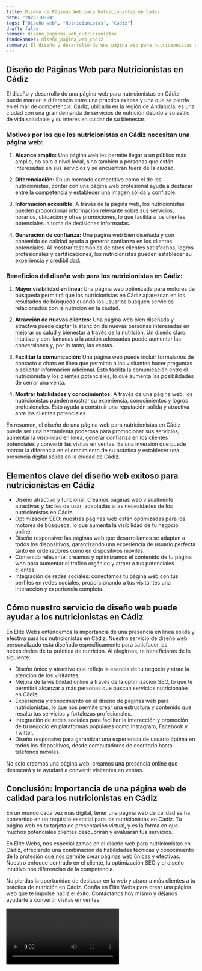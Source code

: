 ```yaml
---
title: Diseño de Páginas Web para Nutricionistas en Cádiz
date: "2023-10-04"
tags: ["Diseño web", "Nutricionistas", "Cádiz"]
draft: false
banner: diseño_paginas_web_nutricionistas
fondoBanner: diseño_pagina_web_cádiz
summary: El diseño y desarrollo de una página web para nutricionistas en Cádiz puede marcar la diferencia entre una práctica exitosa y una que se pierda en el mar de competencia. Cádiz, ubicada en la región de Andalucía, es una ciudad con una gran demanda de servicios de nutrición debido a su estilo de vida saludable y su interés en cuidar de su bienestar.
---
```



## Diseño de Páginas Web para Nutricionistas en Cádiz

El diseño y desarrollo de una página web para nutricionistas en Cádiz puede marcar la diferencia entre una práctica exitosa y una que se pierda en el mar de competencia. Cádiz, ubicada en la región de Andalucía, es una ciudad con una gran demanda de servicios de nutrición debido a su estilo de vida saludable y su interés en cuidar de su bienestar.

### Motivos por los que los nutricionistas en Cádiz necesitan una página web:

1. **Alcance amplio:** Una página web les permite llegar a un público más amplio, no solo a nivel local, sino también a personas que están interesadas en sus servicios y se encuentran fuera de la ciudad.

2. **Diferenciación:** En un mercado competitivo como el de los nutricionistas, contar con una página web profesional ayuda a destacar entre la competencia y establecer una imagen sólida y confiable.

3. **Información accesible:** A través de la página web, los nutricionistas pueden proporcionar información relevante sobre sus servicios, horarios, ubicación y otras promociones, lo que facilita a los clientes potenciales la toma de decisiones informadas.

4. **Generación de confianza:** Una página web bien diseñada y con contenido de calidad ayuda a generar confianza en los clientes potenciales. Al mostrar testimonios de otros clientes satisfechos, logros profesionales y certificaciones, los nutricionistas pueden establecer su experiencia y credibilidad.

### Beneficios del diseño web para los nutricionistas en Cádiz:

1. **Mayor visibilidad en línea:** Una página web optimizada para motores de búsqueda permitirá que los nutricionistas en Cádiz aparezcan en los resultados de búsqueda cuando los usuarios busquen servicios relacionados con la nutrición en la ciudad.

2. **Atracción de nuevos clientes:** Una página web bien diseñada y atractiva puede captar la atención de nuevas personas interesadas en mejorar su salud y bienestar a través de la nutrición. Un diseño claro, intuitivo y con llamadas a la acción adecuadas puede aumentar las conversiones y, por lo tanto, las ventas.

3. **Facilitar la comunicación:** Una página web puede incluir formularios de contacto o chats en línea que permitan a los visitantes hacer preguntas o solicitar información adicional. Esto facilita la comunicación entre el nutricionista y los clientes potenciales, lo que aumenta las posibilidades de cerrar una venta.

4. **Mostrar habilidades y conocimientos:** A través de una página web, los nutricionistas pueden mostrar su experiencia, conocimientos y logros profesionales. Esto ayuda a construir una reputación sólida y atractiva ante los clientes potenciales.

En resumen, el diseño de una página web para nutricionistas en Cádiz puede ser una herramienta poderosa para promocionar sus servicios, aumentar la visibilidad en línea, generar confianza en los clientes potenciales y convertir las visitas en ventas. Es una inversión que puede marcar la diferencia en el crecimiento de su práctica y establecer una presencia digital sólida en la ciudad de Cádiz.

<GifSeo />

<Cta />

## Elementos clave del diseño web exitoso para nutricionistas en Cádiz

- Diseño atractivo y funcional: creamos páginas web visualmente atractivas y fáciles de usar, adaptadas a las necesidades de los nutricionistas en Cádiz.
- Optimización SEO: nuestras páginas web están optimizadas para los motores de búsqueda, lo que aumenta la visibilidad de tu negocio online.
- Diseño responsivo: las páginas web que desarrollamos se adaptan a todos los dispositivos, garantizando una experiencia de usuario perfecta tanto en ordenadores como en dispositivos móviles.
- Contenido relevante: creamos y optimizamos el contenido de tu página web para aumentar el tráfico orgánico y atraer a tus potenciales clientes.
- Integración de redes sociales: conectamos tu página web con tus perfiles en redes sociales, proporcionando a tus visitantes una interacción y experiencia completa.

## Cómo nuestro servicio de diseño web puede ayudar a los nutricionistas en Cádiz

En Élite Webs entendemos la importancia de una presencia en línea sólida y efectiva para los nutricionistas en Cádiz. Nuestro servicio de diseño web personalizado está diseñado específicamente para satisfacer las necesidades de tu práctica de nutrición. Al elegirnos, te beneficiarás de lo siguiente:

- Diseño único y atractivo que refleja la esencia de tu negocio y atrae la atención de los visitantes.
- Mejora de la visibilidad online a través de la optimización SEO, lo que te permitirá alcanzar a más personas que buscan servicios nutricionales en Cádiz.
- Experiencia y conocimiento en el diseño de páginas web para nutricionistas, lo que nos permite crear una estructura y contenido que resalta tus servicios y fortalezas profesionales.
- Integración de redes sociales para facilitar la interacción y promoción de tu negocio en plataformas populares como Instagram, Facebook y Twitter.
- Diseño responsivo para garantizar una experiencia de usuario óptima en todos los dispositivos, desde computadoras de escritorio hasta teléfonos móviles.

No solo creamos una página web; creamos una presencia online que destacará y te ayudará a convertir visitantes en ventas.

## Conclusión: Importancia de una página web de calidad para los nutricionistas en Cádiz

En un mundo cada vez más digital, tener una página web de calidad se ha convertido en un requisito esencial para los nutricionistas en Cádiz. Tu página web es tu tarjeta de presentación virtual, y es la forma en que muchos potenciales clientes descubrirán y evaluarán tus servicios.

En Élite Webs, nos especializamos en el diseño web para nutricionistas en Cádiz, ofreciendo una combinación de habilidades técnicas y conocimiento de la profesión que nos permite crear páginas web únicas y efectivas. Nuestro enfoque centrado en el cliente, la optimización SEO y el diseño intuitivo nos diferencian de la competencia.

No pierdas la oportunidad de destacar en la web y atraer a más clientes a tu práctica de nutrición en Cádiz. Confía en Élite Webs para crear una página web que te impulse hacia el éxito. Contáctanos hoy mismo y déjanos ayudarte a convertir visitas en ventas.

<Video />

<CtaBot job="Nutricionistas" city="Cádiz" />

<Gmaps query="Cádiz+españa+maps" />
